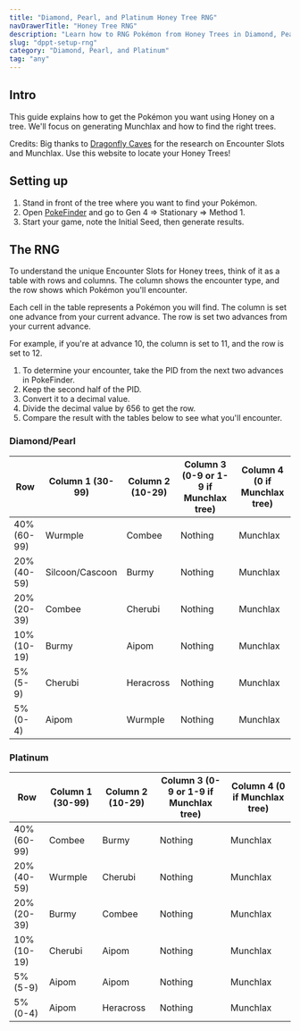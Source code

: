 ```yaml
---
title: "Diamond, Pearl, and Platinum Honey Tree RNG"
navDrawerTitle: "Honey Tree RNG"
description: "Learn how to RNG Pokémon from Honey Trees in Diamond, Pearl, and Platinum for shiny and high-IV results."
slug: "dppt-setup-rng"
category: "Diamond, Pearl, and Platinum"
tag: "any"
---
```


## Intro

This guide explains how to get the Pokémon you want using Honey on a tree. We'll focus on generating Munchlax and how to find the right trees.

Credits: Big thanks to [Dragonfly Caves](https://www.dragonflycave.com/sinnoh/honey-trees) for the research on Encounter Slots and Munchlax. Use this website to locate your Honey Trees!

## Setting up

1. Stand in front of the tree where you want to find your Pokémon.
2. Open [PokeFinder](/pokefinder) and go to Gen 4 => Stationary => Method 1.
3. Start your game, note the Initial Seed, then generate results.

## The RNG

To understand the unique Encounter Slots for Honey trees, think of it as a table with rows and columns. The column shows the encounter type, and the row shows which Pokémon you'll encounter.

Each cell in the table represents a Pokémon you will find. The column is set one advance from your current advance. The row is set two advances from your current advance.

For example, if you're at advance 10, the column is set to 11, and the row is set to 12.

1. To determine your encounter, take the PID from the next two advances in PokeFinder.
2. Keep the second half of the PID.
3. Convert it to a decimal value.
4. Divide the decimal value by 656 to get the row.
5. Compare the result with the tables below to see what you'll encounter.

### Diamond/Pearl

| Row         | Column 1 (30-99) | Column 2 (10-29) | Column 3 (0-9 or 1-9 if Munchlax tree) | Column 4 (0 if Munchlax tree) |
| ----------- | ---------------- | ---------------- | -------------------------------------- | ----------------------------- |
| 40% (60-99) | Wurmple          | Combee           | Nothing                                | Munchlax                      |
| 20% (40-59) | Silcoon/Cascoon  | Burmy            | Nothing                                | Munchlax                      |
| 20% (20-39) | Combee           | Cherubi          | Nothing                                | Munchlax                      |
| 10% (10-19) | Burmy            | Aipom            | Nothing                                | Munchlax                      |
| 5% (5-9)    | Cherubi          | Heracross        | Nothing                                | Munchlax                      |
| 5% (0-4)    | Aipom            | Wurmple          | Nothing                                | Munchlax                      |

### Platinum

| Row         | Column 1 (30-99) | Column 2 (10-29) | Column 3 (0-9 or 1-9 if Munchlax tree) | Column 4 (0 if Munchlax tree) |
| ----------- | ---------------- | ---------------- | -------------------------------------- | ----------------------------- |
| 40% (60-99) | Combee           | Burmy            | Nothing                                | Munchlax                      |
| 20% (40-59) | Wurmple          | Cherubi          | Nothing                                | Munchlax                      |
| 20% (20-39) | Burmy            | Combee           | Nothing                                | Munchlax                      |
| 10% (10-19) | Cherubi          | Aipom            | Nothing                                | Munchlax                      |
| 5% (5-9)    | Aipom            | Aipom            | Nothing                                | Munchlax                      |
| 5% (0-4)    | Aipom            | Heracross        | Nothing                                | Munchlax                      |
